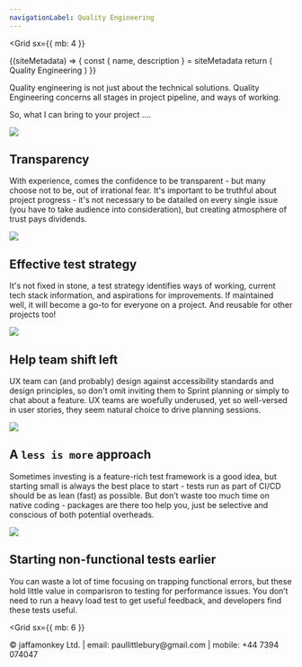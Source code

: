 ```yaml
---
navigationLabel: Quality Engineering
---
```

<Grid
  sx={{
    mb: 4
  }}
>

<SiteMetaData>
  {(siteMetadata) => {
    const { name, description } = siteMetadata
    return (
      <Fragment>
        <Heading variant="styles.h1">Quality Engineering</Heading>
      </Fragment>
    )
  }}
</SiteMetaData>

Quality engineering is not just about the technical solutions. Quality Engineering concerns all stages in project pipeline, and ways of working.

So, what I can bring to your project  ....

</Grid>

<Flex> 
<Box gap={4} mb={2} sx={{ flex: '1 1 auto' }}>
<Image src="https://raw.githubusercontent.com/jaffamonkey/gatsby-theme-terminal/main/static/images/arrows.png" />
</Box>
<Box>

## Transparency

With experience, comes the confidence to be transparent - but many choose not to be, out of irrational fear. It's important to be truthful about project progress - it's not necessary to be datailed on every single issue (you have to take audience into consideration), but creating atmosphere of trust pays dividends.
</Box>
</Flex>
<Divider/>


<Flex> 
 <Box gap={4} mb={2} sx={{ flex: '1 1 auto' }}>
<Image src="https://raw.githubusercontent.com/jaffamonkey/gatsby-theme-terminal/main/static/images/strategy.png" />
  </Box>
<Box>

## Effective test strategy

It's not fixed in stone, a test strategy identifies ways of working, current tech stack information, and aspirations for improvements. If maintained well, it will become a go-to for everyone on a project. And reusable for other projects too!
</Box>
</Flex>

<Flex> 
 <Box gap={4} mb={2} sx={{ flex: '1 1 auto' }}>
   <Image src="https://raw.githubusercontent.com/jaffamonkey/gatsby-theme-terminal/main/static/images/shiftleft2.png" />
</Box>
<Box>

## Help team shift left

UX team can (and probably) design against accessibility standards and design principles, so don't omit inviting them to Sprint planning or simply to chat about a feature. UX teams are woefully underused, yet so well-versed in user stories, they seem natural choice to drive planning sessions.
</Box>
</Flex>

<Flex> 
 <Box gap={4} mb={2} sx={{ flex: '1 1 auto' }}>
   <Image src="https://raw.githubusercontent.com/jaffamonkey/gatsby-theme-terminal/main/static/images/lessismore.png" />
</Box>
<Box>

## A `less is more` approach

Sometimes investing is a feature-rich test framework is a good idea, but starting small is always the best place to start - tests run as part of CI/CD should be as lean (fast) as possible. But don’t waste too much time on native coding - packages are there too help you, just be selective and conscious of both potential overheads.
</Box>
</Flex>

<Flex> 
 <Box gap={4} mb={2} sx={{ flex: '1 1 auto' }}>
   <Image src="https://raw.githubusercontent.com/jaffamonkey/gatsby-theme-terminal/main/static/images/nfr.png" />
</Box>
<Box>

## Starting non-functional tests earlier

You can  waste a lot of time focusing on trapping functional errors, but these hold little value in comparisron to testing for performance issues. You don’t need to run a heavy load test to get useful feedback, and developers find these tests useful.
</Box>
</Flex>

<Grid
  sx={{
    mb: 6
  }}
>
  <Box p={1}>
    &copy; jaffamonkey Ltd. | email: paullittlebury@gmail.com | mobile: +44 7394 074047
  </Box>
</Grid>